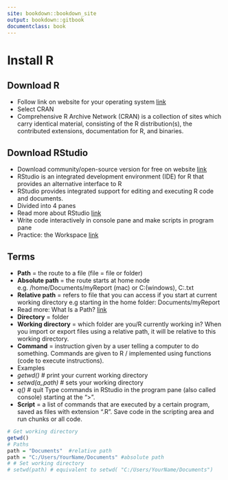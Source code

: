 ```yaml
---
site: bookdown::bookdown_site
output: bookdown::gitbook
documentclass: book
---
```

# Install R

##	Download R 
* Follow link on website for your operating system [link](https://cran.r-project.org/bin/)  
* Select CRAN
* Comprehensive R Archive Network (CRAN) is a collection of sites which carry identical material, consisting of the R distribution(s), the contributed extensions, documentation for R, and binaries.

## Download RStudio
* Download community/open-source version for free on website [link](https://rstudio.com/products/rstudio/download/#download)
* RStudio is an integrated development environment (IDE) for R that provides an alternative interface to R
* RStudio provides integrated support for editing and executing R code and documents.
* Divided into 4 panes
* Read more about RStudio [link](https://bookdown.org/ageraci/STAT160Companion/intro.html)
* Write code interactively in console pane and make scripts in program pane
*	Practice: the Workspace [link](https://www.statmethods.net/interface/workspace.html)


## Terms
* **Path** = the route to a file (file = file or folder)
*	**Absolute path** = the route starts at home node 
e.g. /home/Documents/myReport (mac) or C:\home\Documents\myReport (windows), C:\home\Documents\myReport\report.txt
*	**Relative path** = refers to file that you can access if you start at current working directory
e.g starting in the home folder: Documents/myReport
*	Read more: What Is a Path? [link](https://docs.oracle.com/javase/tutorial/essential/io/path.html)
* **Directory** = folder
* **Working directory** = which folder are you/R currently working in? When you import or export files using a relative path, it will be relative to this working directory.
* **Command** =  instruction given by a user telling a computer to do something. Commands are given to R / implemented using functions (code to execute instructions).
*	Examples
-	_getwd()_ # print your current working directory
-	_setwd(a_path)_ # sets your working directory
-	_q()_ # quit
Type commands in RStudio in the program pane (also called console) starting at the ">".
* **Script** = a list of commands that are executed by a certain program, saved as files with extension ".R". Save code in the scripting area and run chunks or all code.
```r
# Get working directory
getwd()
# Paths
path = "Documents"  #relative path
path = "C:/Users/YourName/Documents" #absolute path
# # Set working directory
# setwd(path) # equivalent to setwd( "C:/Users/YourName/Documents")
```
